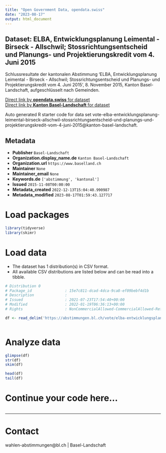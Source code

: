 ```yaml
---
title: "Open Government Data, opendata.swiss"
date: "2023-08-17"
output: html_document
---
```


## Dataset: ELBA, Entwicklungsplanung Leimental - Birseck - Allschwil; Stossrichtungsentscheid und Planungs- und Projektierungskredit vom 4. Juni 2015

Schlussresultate der kantonalen Abstimmung 'ELBA, Entwicklungsplanung Leimental - Birseck - Allschwil; Stossrichtungsentscheid und Planungs- und Projektierungskredit vom 4. Juni 2015', 8. November 2015, Kanton Basel-Landschaft, aufgeschlüsselt nach Gemeinden.

[Direct link by **opendata.swiss** for dataset](https://opendata.swiss/de/dataset/elba-entwicklungsplanung-leimental-birseck-allschwil-stossrichtungsentscheid-und-planungs-2015)<br>
[Direct link by **Kanton Basel-Landschaft** for dataset](https://abstimmungen.bl.ch/vote/elba-entwicklungsplanung-leimental-birseck-allschwil-stossrichtungsentscheid-und-planungs-und-projektierungskredit-vom-4-juni-2015/data)

Auto generated R starter code for data set vote-elba-entwicklungsplanung-leimental-birseck-allschwil-stossrichtungsentscheid-und-planungs-und-projektierungskredit-vom-4-juni-2015@kanton-basel-landschaft.

## Metadata

- **Publisher** `Basel-Landschaft`
- **Organization.display_name.de** `Kanton Basel-Landschaft`
- **Organization.url** `https://www.baselland.ch`
- **Maintainer** `None`
- **Maintainer_email** `None`
- **Keywords.de** `['abstimmung', 'kantonal']`
- **Issued** `2015-11-08T00:00:00`
- **Metadata_created** `2022-12-13T15:04:40.990987`
- **Metadata_modified** `2023-08-17T01:59:43.127717`


# Load packages

```r

library(tidyverse)
library(skimr)

```

# Load data

-   The dataset has 1 distribution(s) in CSV format.
-   All available CSV distributions are listed below and can be read into a tibble.

```r

# Distribution 0
# Package_id               : 15e7c811-dcad-4dca-9ca8-ef09bebf4d1b
# Description              : 
# Issued                   : 2021-07-23T17:54:40+00:00
# Modified                 : 2022-01-19T06:36:13+00:00
# Rights                   : NonCommercialAllowed-CommercialAllowed-ReferenceRequired

df <- read_delim('https://abstimmungen.bl.ch/vote/elba-entwicklungsplanung-leimental-birseck-allschwil-stossrichtungsentscheid-und-planungs-und-projektierungskredit-vom-4-juni-2015/data-csv')



```

# Analyze data

```r

glimpse(df)
str(df)
skim(df)

head(df)
tail(df)

```

# Continue your code here...

```r

```

------------------------------------------------------------------------

# Contact

wahlen-abstimmungen@bl.ch | Basel-Landschaft
